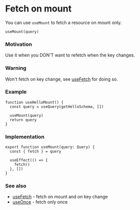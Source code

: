 # Fetch on mount

You can use `useMount` to fetch a resource on mount only.

```tsx
useMount(query) 
```

### Motivation

Use it when you DON'T want to refetch when the key changes.

### Warning

Won't fetch on key change, see [useFetch](/features/use-fetch) for doing so.

### Example

```tsx
function useHelloMount() {
  const query = useQuery(getHelloSchema, [])

  useMount(query)
  return query
}
```

### Implementation

```tsx
export function useMount(query: Query) {
  const { fetch } = query

  useEffect(() => {
    fetch()
  }, [])
}
```

### See also

- [useFetch](/features/use-fetch) - fetch on mount and on key change
- [useOnce](/features/use-once) - fetch only once